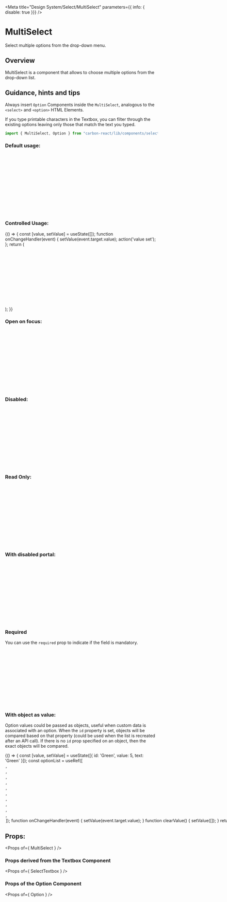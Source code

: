 
<Meta title="Design System/Select/MultiSelect" parameters={{ info: { disable: true }}} />

# MultiSelect

Select multiple options from the drop-down menu.

## Overview 

MultiSelect is a component that allows to choose multiple options from the drop-down list.

## Guidance, hints and tips 

Always insert `Option` Components inside the `MultiSelect`, analogous to the `<select>` and `<option>` HTML Elements.

If you type printable characters in the Textbox,
you can filter through the existing options leaving only those that match the text you typed.

```javascript
import { MultiSelect, Option } from "carbon-react/lib/components/select";
```

### Default usage:

<Preview>
  <Story name="default">
    <MultiSelect
      name='simple'
      id='simple'
      label='label'
      labelInline
      onOpen={ action('onOpen') }
      onChange={ action('onChange') }
      onClick={ action('onClick') }
      onFocus={ action('onFocus') }
      onBlur={ action('onBlur') }
      onKeyDown={ action('onKeyDown', { depth: 2 }) }
    >
      <Option text='Amber' value='1' />
      <Option text='Black' value='2' />
      <Option text='Blue' value='3' />
      <Option text='Brown' value='4' />
      <Option text='Green' value='5' />
      <Option text='Orange' value='6' />
      <Option text='Pink' value='7' />
      <Option text='Purple' value='8' />
      <Option text='Red' value='9' />
      <Option text='White' value='10' />
      <Option text='Yellow' value='11' />
    </MultiSelect>
  </Story>
</Preview>

### Controlled Usage:

<Preview>
  <Story name="controlled" parameters={{ chromatic: { disable: true }}} >
    {() => {
      const [value, setValue] = useState([]);
      function onChangeHandler(event) {
        setValue(event.target.value);
        action('value set');
      };
      return (
        <MultiSelect
          id='controlled'
          name='controlled'
          value={ value }
          onChange={ onChangeHandler }
          onOpen={ action('onOpen') }
          onClick={ action('onClick') }
          onFocus={ action('onFocus') }
          onBlur={ action('onBlur') }
          onKeyDown={ action('onKeyDown', { depth: 2 }) }
        >
          <Option text='Amber' value='1' />
          <Option text='Black' value='2' />
          <Option text='Blue' value='3' />
          <Option text='Brown' value='4' />
          <Option text='Green' value='5' />
          <Option text='Orange' value='6' />
          <Option text='Pink' value='7' />
          <Option text='Purple' value='8' />
          <Option text='Red' value='9' />
          <Option text='White' value='10' />
          <Option text='Yellow' value='11' />
        </MultiSelect>
      );
    }}
  </Story>
</Preview>

### Open on focus:

<Preview>
  <Story name="openOnFocus" parameters={{ chromatic: { disable: true }}} >
    <MultiSelect name='openOnFocus' id='openOnFocus' openOnFocus>
      <Option text='Amber' value='1' />
      <Option text='Black' value='2' />
      <Option text='Blue' value='3' />
      <Option text='Brown' value='4' />
      <Option text='Green' value='5' />
      <Option text='Orange' value='6' />
      <Option text='Pink' value='7' />
      <Option text='Purple' value='8' />
      <Option text='Red' value='9' />
      <Option text='White' value='10' />
      <Option text='Yellow' value='11' />
    </MultiSelect>
  </Story>
</Preview>

### Disabled:

<Preview>
  <Story name="disabled">
    <MultiSelect name='disabled' id='select-disabled' defaultValue={ ['1', '3'] } disabled>
      <Option text='Amber' value='1' />
      <Option text='Black' value='2' />
      <Option text='Blue' value='3' />
      <Option text='Brown' value='4' />
      <Option text='Green' value='5' />
      <Option text='Orange' value='6' />
      <Option text='Pink' value='7' />
      <Option text='Purple' value='8' />
      <Option text='Red' value='9' />
      <Option text='White' value='10' />
      <Option text='Yellow' value='11' />
    </MultiSelect>
  </Story>
</Preview>

### Read Only:

<Preview>
  <Story name="readonly">
    <MultiSelect name='readonly' id='readonly' defaultValue={ ['1', '3'] } readOnly>
      <Option text='Amber' value='1' />
      <Option text='Black' value='2' />
      <Option text='Blue' value='3' />
      <Option text='Brown' value='4' />
      <Option text='Green' value='5' />
      <Option text='Orange' value='6' />
      <Option text='Pink' value='7' />
      <Option text='Purple' value='8' />
      <Option text='Red' value='9' />
      <Option text='White' value='10' />
      <Option text='Yellow' value='11' />
    </MultiSelect>
  </Story>
</Preview>

### With disabled portal:

<Preview>
  <Story name="withDisabledPortal" parameters={{ chromatic: { disable: true }}}>
    <MultiSelect disablePortal name='withDisabledPortal' id='withDisabledPortal' defaultValue={ ['1', '3'] }>
      <Option text='Amber' value='1' />
      <Option text='Black' value='2' />
      <Option text='Blue' value='3' />
      <Option text='Brown' value='4' />
      <Option text='Green' value='5' />
      <Option text='Orange' value='6' />
      <Option text='Pink' value='7' />
      <Option text='Purple' value='8' />
      <Option text='Red' value='9' />
      <Option text='White' value='10' />
      <Option text='Yellow' value='11' />
    </MultiSelect>
  </Story>
</Preview>

### Required

You can use the `required` prop to indicate if the field is mandatory.
<Preview>
  <Story name="required">
   <MultiSelect
      name='required-select'
      id='required-select'
      label='Foreground Color'
      required
    >
      <Option text='Amber' value='1' />
      <Option text='Black' value='2' />
      <Option text='Blue' value='3' />
      <Option text='Brown' value='4' />
      <Option text='Green' value='5' />
      <Option text='Orange' value='6' />
      <Option text='Pink' value='7' />
      <Option text='Purple' value='8' />
      <Option text='Red' value='9' />
      <Option text='White' value='10' />
      <Option text='Yellow' value='11' />
    </MultiSelect>
  </Story>
</Preview>

### With object as value:
Option values could be passed as objects, useful when custom data is associated with an option.
When the `id` property is set, objects will be compared based on that property (could be used when the list is recreated after an API call).
If there is no `id` prop specified on an object, then the exact objects will be compared.

<Preview>
  <Story name="with object as value" parameters={{ chromatic: { disable: true }}} >
    {() => {
      const [value, setValue] = useState([{ id: 'Green', value: 5, text: 'Green' }]);
      const optionList = useRef([
        <Option text='Amber' key='Amber' value={ { id: 'Amber', value: 1, text: 'Amber' } } />,
        <Option text='Black' key='Black' value={ { id: 'Black', value: 2, text: 'Black' } } />,
        <Option text='Blue' key='Blue' value={ { id: 'Blue', value: 3, text: 'Blue' } } />,
        <Option text='Brown' key='Brown' value={ { id: 'Brown', value: 4, text: 'Brown' } } />,
        <Option text='Green' key='Green' value={ { id: 'Green', value: 5, text: 'Green' } } />,
        <Option text='Orange' key='Orange' value={ { id: 'Orange', value: 6, text: 'Orange' } } />,
        <Option text='Pink' key='Pink' value={ { id: 'Pink', value: 7, text: 'Pink' } } />,
        <Option text='Purple' key='Purple' value={ { id: 'Purple', value: 8, text: 'Purple' } } />,
        <Option text='Red' key='Red' value={ { id: 'Red', value: 9, text: 'Red' } } />,
        <Option text='White' key='White' value={ { id: 'White', value: 10, text: 'White' } } />,
        <Option text='Yellow' key='Yellow' value={ { id: 'Yellow', value: 11, text: 'Yellow' } } />
      ]);
      function onChangeHandler(event) {
        setValue(event.target.value);
      }
      function clearValue() {
        setValue([]);
      }
      return (
        <div>
          <Button onClick={ clearValue } mb={ 2 }>clear</Button>
          <MultiSelect
            id='with-object'
            name='with-object'
            value={ value }
            onChange={ onChangeHandler }
          >
            { optionList.current }
          </MultiSelect>
        </div>
      );
    }}
  </Story>
</Preview>

## Props:

<Props of={ MultiSelect } />

### Props derived from the Textbox Component

<Props of={ SelectTextbox } />

### Props of the Option Component

<Props of={ Option } />
